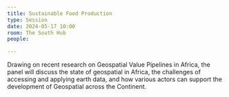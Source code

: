 ```yaml
---
title: Sustainable Food Production
type: Session
date: 2024-05-17 10:00
room: The South Hub
people:

---
```

Drawing on recent research on Geospatial Value Pipelines in Africa, the panel will discuss the state of geospatial in Africa, the challenges of accessing and applying earth data, and how various actors can support the development of Geospatial across the Continent.